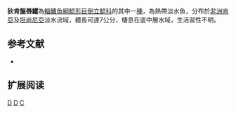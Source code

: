 {{Speciesbox 
| taxon = Chiloglanis deckenii
| image = Chiloglanis deckenii.jpg
| status = LC
| status_system = IUCN3.1
| authority = [[Peters|Peters]], 1868
| synonyms = *''Synodontis eurystomus'', Pfeffer, 1889
}}

'''狄肯盤唇鱨'''為[[輻鰭魚綱|輻鰭魚綱]][[鯰形目|鯰形目]][[倒立鯰科|倒立鯰科]]的其中一[[種|種]]，為熱帶淡水魚，分布於[[非洲|非洲]][[肯亞|肯亞]]及[[坦尚尼亞|坦尚尼亞]]淡水流域，體長可達7公分，棲息在底中層水域，生活習性不明。
==参考文献==
*{{FishBase_species|genus=Chiloglanis|species=deckenii|year=2015|month=5}}

== 扩展阅读 ==
{{refbegin}}
{{wikispecies-inline|Chiloglanis deckenii|狄肯盤唇鱨}}
{{refend}}
{{Taxonbar|from=Q1940200}}

[[Category:IUCN红色名录无危物种|D]]
[[Category:盤唇鱨屬|D]]
[[Category:1868年描述的魚類|C]]